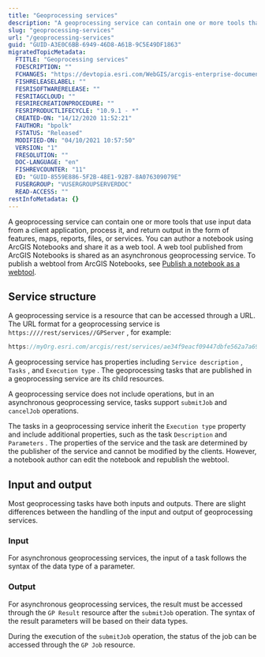 ```yaml
---
title: "Geoprocessing services"
description: "A geoprocessing service can contain one or more tools that use input data from a client application, process it, and return output in the form of features, maps, reports, files, or services."
slug: "geoprocessing-services"
url: "/geoprocessing-services"
guid: "GUID-A3E0C6BB-6949-46D8-A61B-9C5E49DF1863"
migratedTopicMetadata:
  FTITLE: "Geoprocessing services"
  FDESCRIPTION: ""
  FCHANGES: "https://devtopia.esri.com/WebGIS/arcgis-enterprise-documentation/issues/2995"
  FISHRELEASELABEL: ""
  FESRISOFTWARERELEASE: ""
  FESRITAGCLOUD: ""
  FESRIRECREATIONPROCEDURE: ""
  FESRIPRODUCTLIFECYCLE: "10.9.1 - *"
  CREATED-ON: "14/12/2020 11:52:21"
  FAUTHOR: "bpolk"
  FSTATUS: "Released"
  MODIFIED-ON: "04/10/2021 10:57:50"
  VERSION: "1"
  FRESOLUTION: ""
  DOC-LANGUAGE: "en"
  FISHREVCOUNTER: "11"
  ED: "GUID-8559E886-5F2B-48E1-92B7-8A076309079E"
  FUSERGROUP: "VUSERGROUPSERVERDOC"
  READ-ACCESS: ""
restInfoMetadata: {}
---
```


A geoprocessing service can contain one or more tools that use input data from a client application, process it, and return output in the form of features, maps, reports, files, or services. You can author a notebook using ArcGIS Notebooks and share it as a web tool. A web tool published from ArcGIS Notebooks is shared as an asynchronous geoprocessing service. To publish a webtool from ArcGIS Notebooks, see [Publish a notebook as a webtool](https://enterprise.arcgis.com/en/notebook/latest/use/windows/publish-a-notebook-as-a-web-tool.htm).

##  Service structure 

A geoprocessing service is a resource that can be accessed through a URL. The URL format for a geoprocessing service is `https:////rest/services//GPServer` , for example: 

```javascript
https://myOrg.esri.com/arcgis/rest/services/ae34f9eacf09447dbfe562a7a6945b17/gpServer
```

 

A geoprocessing service has properties including `Service description` , `Tasks` , and `Execution type` . The geoprocessing tasks that are published in a geoprocessing service are its child resources.

A geoprocessing service does not include operations, but in an asynchronous geoprocessing service, tasks support `submitJob`  and `cancelJob`  operations.

The tasks in a geoprocessing service inherit the `Execution type`  property and include additional properties, such as the task `Description`  and `Parameters` . The properties of the service and the task are determined by the publisher of the service and cannot be modified by the clients. However, a notebook author can edit the notebook and republish the webtool.

## Input and output

Most geoprocessing tasks have both inputs and outputs. There are slight differences between the handling of the input and output of geoprocessing services. 

### Input

For asynchronous geoprocessing services, the input of a task follows the syntax of the data type of a parameter.

### Output

For asynchronous geoprocessing services, the result must be accessed through the `GP Result`  resource after the `submitJob`  operation. The syntax of the result parameters will be based on their data types. 

During the execution of the `submitJob`  operation, the status of the job can be accessed through the `GP Job`  resource.
